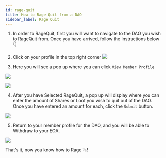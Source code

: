 ```yaml
---
id: rage-quit
title: How to Rage Quit from a DAO
sidebar_label: Rage Quit
---
```


1. In order to RageQuit, first you will want to navigate to the DAO you wish to RageQuit from. Once you have arrived, follow the instructions below 👇

2. Click on your profile in the top right corner
![](https://i.imgur.com/Guqak5Z.jpg)

3. Here you will see a pop up where you can click `View Member Profile`

![](https://i.imgur.com/KfTtmhZ.png)

![](https://i.imgur.com/HIuHRjp.png)

4. After you have Selected RageQuit, a pop up will display where you can enter the amount of Shares or Loot you wish to quit out of the DAO. Once you have entered an amount for each, click the `Submit` button.  

![](https://i.imgur.com/QwA9f7E.png)

5. Return to your member profile for the DAO, and you will be able to Withdraw to your EOA.

![](https://i.imgur.com/66SJy0K.jpg)

That's it, now you know how to Rage 💥!

